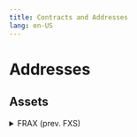 ```yaml
---
title: Contracts and Addresses
lang: en-US
---
```


# Addresses
## Assets
<details>
<summary>FRAX (prev. FXS)</summary>
| Chain     | type     | Address                                                |
| :-------- | :------- | :----------------------------------------------------- |
| Ethereum  | Native   | {<code>{mainnet.fraxTokenAddresses.FRAX.L1}</code>}|
| Fraxtal   | Native   | {<code>{mainnet.fraxTokenAddresses.FRAX.L2}</code>} |
| Fraxtal   | Native   | {<code>WFRAX:{mainnet.fraxTokenAddresses.WFRAX.L2}</code>} |
</details>
